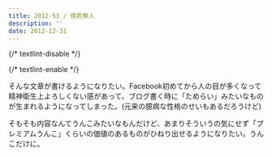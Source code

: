 ```yaml
---
title: 2012-53 / 傍若無人
description: ''
date: 2012-12-31
---
```


{/* textlint-disable */}


{/* textlint-enable */}

そんな文章が書けるようになりたい。Facebook初めてから人の目が多くなって精神衛生上よろしくない感があって、ブログ書く時に「ためらい」みたいなものが生まれるようになってしまった。(元来の臆病な性格のせいもあるだろうけど)

そもそも内容なんてうんこみたいなもんだけど、あまりそういうの気にせず「プレミアムうんこ」くらいの価値のあるものがひねり出せるようになりたい。うんこだけに。
